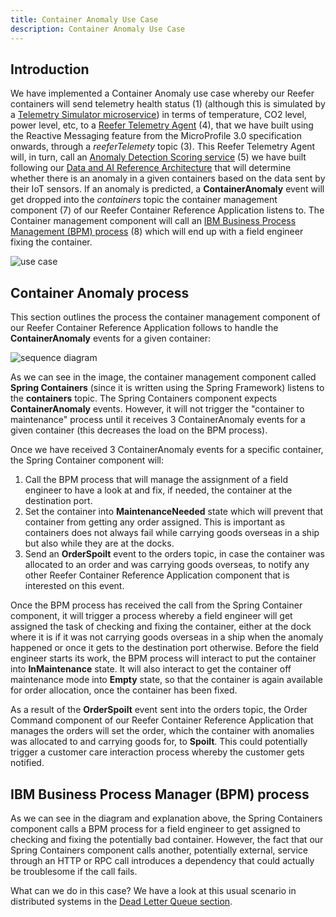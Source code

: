```yaml
---
title: Container Anomaly Use Case
description: Container Anomaly Use Case
---
```


## Introduction

We have implemented a Container Anomaly use case whereby our Reefer containers will send telemetry health status (1) (although this is simulated by a [Telemetry Simulator microservice](/microservices/telemetry-simulator/)) in terms of temperature, CO2 level, power level, etc, to a [Reefer Telemetry Agent](/microservices/scoring-mp/) (4), that we have built using the Reactive Messaging feature from the MicroProfile 3.0 specification onwards, through a _reeferTelemety_ topic (3). This Reefer Telemetry Agent will, in turn, call an [Anomaly Detection Scoring service](https://ibm-cloud-architecture.github.io/refarch-reefer-ml/analyze/ws-ml-dev/) (5) we have built following our [Data and AI Reference Architecture](https://ibm-cloud-architecture.github.io/refarch-data-ai-analytics/) that will determine whether there is an anomaly in a given containers based on the data sent by their IoT sensors. If an anomaly is predicted, a **ContainerAnomaly** event will get dropped into the _containers_ topic the container management component (7) of our Reefer Container Reference Application listens to. The Container management component will call an [IBM Business Process Management (BPM) process](https://ibm-cloud-architecture.github.io/refarch-reefer-ml/bpm/readme/) (8) which will end up with a field engineer fixing the container.

![use case](https://raw.githubusercontent.com/ibm-cloud-architecture/refarch-reefer-ml/master/docs/images/cp-solution-view.png)

## Container Anomaly process

This section outlines the process the container management component of our Reefer Container Reference Application follows to handle the **ContainerAnomaly** events for a given container:

![sequence diagram](images/Slide1.png)

As we can see in the image, the container management component called **Spring Containers** (since it is written using the Spring Framework) listens to the **containers** topic. The Spring Containers component expects **ContainerAnomaly** events. However, it will not trigger the "container to maintenance" process until it receives 3 ContainerAnomaly events for a given container (this decreases the load on the BPM process).

Once we have received 3 ContainerAnomaly events for a specific container, the Spring Container component will:

1. Call the BPM process that will manage the assignment of a field engineer to have a look at and fix, if needed, the container at the destination port.
2. Set the container into **MaintenanceNeeded** state which will prevent that container from getting any order assigned. This is important as containers does not always fail while carrying goods overseas in a ship but also while they are at the docks.
3. Send an **OrderSpoilt** event to the orders topic, in case the container was allocated to an order and was carrying goods overseas, to notify any other Reefer Container Reference Application component that is interested on this event.

Once the BPM process has received the call from the Spring Container component, it will trigger a process whereby a field engineer will get assigned the task of checking and fixing the container, either at the dock where it is if it was not carrying goods overseas in a ship when the anomaly happened or once it gets to the destination port otherwise. Before the field engineer starts its work, the BPM process will interact to put the container into **InMaintenance** state. It will also interact to get the container off maintenance mode into **Empty** state, so that the container is again available for order allocation, once the container has been fixed.

As a result of the **OrderSpoilt** event sent into the orders topic, the Order Command component of our Reefer Container Reference Application that manages the orders will set the order, which the container with anomalies was allocated to and carrying goods for, to **Spoilt**. This could potentially trigger a customer care interaction process whereby the customer gets notified.

## IBM Business Process Manager (BPM) process

As we can see in the diagram and explanation above, the Spring Containers component calls a BPM process for a field engineer to get assigned to checking and fixing the potentially bad container. However, the fact that our Spring Containers component calls another, potentially external, service through an HTTP or RPC call introduces a dependency that could actually be troublesome if the call fails.

What can we do in this case? We have a look at this usual scenario in distributed systems in the [Dead Letter Queue section](/implementation/dead-letter-queue/).

